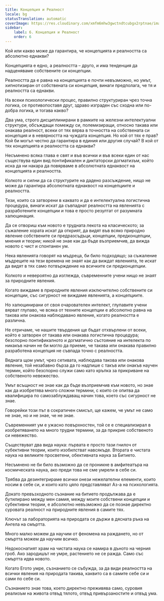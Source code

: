 ```yaml
---
title: Концепция и Реалност
locale: bg
statusTranslation: automatic
coverImage: https://res.cloudinary.com/xmfm6mhw3gwctndtcubgx2rptnae/image/upload/v1741354419/small_cover_la_gran_rebelion_28716e29d2.webp
sidebar:
    label: 6. Концепция и Реалност
    order: 6
---
```

Кой или какво може да гарантира, че концепцията и реалността са абсолютно еднакви?

Концепцията е едно, а реалността – друго, и има тенденция да надценяваме собствените си концепции.

Реалността да е равна на концепцията е почти невъзможно, но умът, хипнотизиран от собствената си концепция, винаги предполага, че тя и реалността са еднакви.

На всеки психологически процес, правилно структуриран чрез точна логика, се противопоставя друг, здраво изграден със сходна или по-добра логика, и тогава какво?

Два ума, строго дисциплинирани в рамките на железни интелектуални структури, обсъждащи помежду си, полемизиращи, относно такава или онакава реалност, всеки от тях вярва в точността на собствената си концепция и в невярността на чуждата концепция. Но кой от тях е прав? Кой би могъл честно да гарантира в единия или другия случай? В кой от тях концепцията и реалността са еднакви?

Несъмнено всяка глава е свят и във всички и във всеки един от нас съществува един вид понтификален и диктаторски догматизъм, който иска да ни накара да повярваме в абсолютната еднаквост на концепцията и реалността.

Колкото и силни да са структурите на дадено разсъждение, нищо не може да гарантира абсолютната еднаквост на концепциите и реалността.

Тези, които са затворени в каквато и да е интелектуална логистична процедура, винаги искат да съвпаднат реалността на явленията с разработените концепции и това е просто резултат от разумната халюцинация.

Да се отвориш към новото е трудната лекота на класическото; за съжаление хората искат да открият, да видят във всяко природно явление собствените си предразсъдъци, концепции, предконцепции, мнения и теории; никой не знае как да бъде възприемчив, да вижда новото с чист и спонтанен ум.

Нека явленията говорят на мъдреца, би било подходящо; за съжаление мъдреците на тези времена не знаят как да виждат явленията, те искат да видят в тях само потвърждение на всичките си предконцепции.

Колкото и невероятно да изглежда, съвременните учени нищо не знаят за природните явления.

Когато виждаме в природните явления изключително собствените си концепции, със сигурност не виждаме явленията, а концепциите.

Но халюцинирани от своя очарователен интелект, глупавите учени вярват глупаво, че всяка от техните концепции е абсолютно равна на такова или онакова наблюдавано явление, когато реалността е различна.

Не отричаме, че нашите твърдения ще бъдат отхвърлени от всеки, който е затворен от такава или онакава логистична процедура; безспорно понтификалното и догматично състояние на интелекта по никакъв начин не би могло да приеме, че такава или онакава правилно разработена концепция не съвпада точно с реалността.

Веднага щом умът, чрез сетивата, наблюдава такова или онакова явление, той незабавно бърза да го надпише с такъв или онакъв научен термин, който безспорно служи само като кръпка за прикриване на собственото невежество.

Умът всъщност не знае как да бъде възприемчив към новото, но знае как да изобретява много сложни термини, с които се опитва да квалифицира по самозаблуждаващ начин това, което със сигурност не знае.

Говорейки този път в сократичен смисъл, ще кажем, че умът не само не знае, но и не знае, че не знае.

Съвременният ум е ужасно повърхностен, той се е специализирал в изобретяването на много трудни термини, за да прикрие собственото си невежество.

Съществуват два вида наука: първата е просто тази гнилоч от субективни теории, които изобилстват навсякъде. Втората е чистата наука на великите просветени, обективната наука за Битието.

Несъмнено не би било възможно да се проникне в амфитеатъра на космическата наука, ако преди това не сме умрели в себе си.

Трябва да дезинтегрираме всички онези нежелателни елементи, които носим в себе си, и които като цяло представляват Аз-а на психологията.

Докато превъзходното съзнание на битието продължава да е бутилирано между мен самия, между моите собствени концепции и субективни теории, е абсолютно невъзможно да се познае директно суровата реалност на природните явления в самите тях.

Ключът за лабораторията на природата се държи в дясната ръка на Ангела на смъртта.

Много малко можем да научим от феномена на раждането, но от смъртта можем да научим всичко.

Недокоснатият храм на чистата наука се намира в дъното на черния гроб. Ако зародишът не умре, растението не се ражда. Само със смъртта идва новото.

Когато Егото умре, съзнанието се събужда, за да види реалността на всички явления на природата такива, каквито са в самите себе си и сами по себе си.

Съзнанието знае това, което директно преживява само, суровия реализъм на живота отвъд тялото, отвъд привързаностите и отвъд ума.

